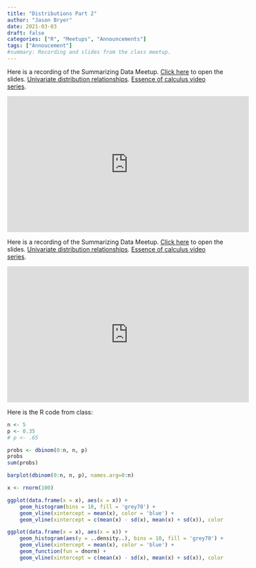 ```yaml
---
title: "Distributions Part 2"
author: "Jason Bryer"
date: 2021-03-03
draft: false
categories: ["R", "Meetups", "Announcements"]
tags: ["Annoucement"]
#summary: Recording and slides from the class meetup.
---
```



Here is a recording of the Summarizing Data Meetup. [Click here](/slides/04b-Distributions#1) to open the slides. [Univariate distribution relationships](http://www.math.wm.edu/~leemis/chart/UDR/UDR.html). [Essence of calculus video series](https://www.youtube.com/playlist?list=PLZHQObOWTQDMsr9K-rj53DwVRMYO3t5Yr).

<iframe width="560" height="315" src="https://www.youtube.com/embed/3HwZU52k" frameborder="0" allow="accelerometer; autoplay; clipboard-write; encrypted-media; gyroscope; picture-in-picture" allowfullscreen></iframe>

<!--more-->

Here is a recording of the Summarizing Data Meetup. [Click here](/slides/04b-Distributions#1) to open the slides. [Univariate distribution relationships](http://www.math.wm.edu/~leemis/chart/UDR/UDR.html). [Essence of calculus video series](https://www.youtube.com/playlist?list=PLZHQObOWTQDMsr9K-rj53DwVRMYO3t5Yr).

<iframe width="560" height="315" src="https://www.youtube.com/embed/3HwZU52k" frameborder="0" allow="accelerometer; autoplay; clipboard-write; encrypted-media; gyroscope; picture-in-picture" allowfullscreen></iframe>

Here is the R code from class:

```r
n <- 5
p <- 0.35
# p <- .65

probs <- dbinom(0:n, n, p)
probs
sum(probs)

barplot(dbinom(0:n, n, p), names.arg=0:n)

x <- rnorm(100)

ggplot(data.frame(x = x), aes(x = x)) +
	geom_histogram(bins = 10, fill = 'grey70') +
	geom_vline(xintercept = mean(x), color = 'blue') +
	geom_vline(xintercept = c(mean(x) - sd(x), mean(x) + sd(x)), color = 'darkgreen')

ggplot(data.frame(x = x), aes(x = x)) +
	geom_histogram(aes(y = ..density..), bins = 10, fill = 'grey70') +
	geom_vline(xintercept = mean(x), color = 'blue') +
	geom_function(fun = dnorm) +
	geom_vline(xintercept = c(mean(x) - sd(x), mean(x) + sd(x)), color = 'darkgreen')
```
